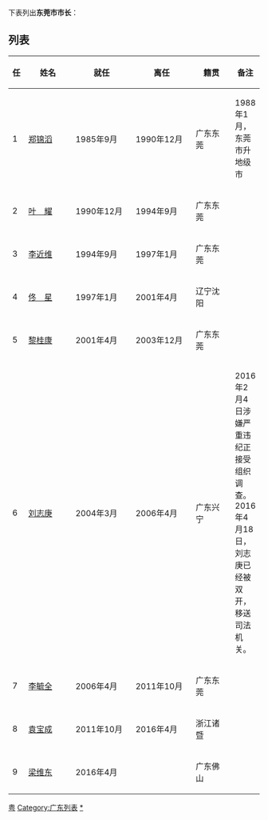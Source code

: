 下表列出'''东莞市市长'''：

==列表==
{| class="wikitable"
! 任
! style="width:6em;" | 姓名 
! style="width:8em;" | 就任 
! style="width:8em;" | 离任 
! style="width:5em;" | 籍贯 
! 备注
|-
| 1 || [[郑锦滔|郑锦滔]] || 1985年9月 || 1990年12月 ||广东东莞|| 1988年1月，东莞市升地级市
|-
| 2 || [[叶耀_(政治人物)|叶　耀]] || 1990年12月 || 1994年9月 ||广东东莞|| 
|-
| 3 || [[李近维|李近维]] || 1994年9月 || 1997年1月 ||广东东莞||
|-
| 4 || [[佟星|佟　星]] || 1997年1月 || 2001年4月 ||辽宁沈阳|| 
|-
| 5 || [[黎桂康|黎桂康]] || 2001年4月 || 2003年12月 ||广东东莞|| 
|-
| 6 || [[刘志庚|刘志庚]] || 2004年3月 || 2006年4月 ||广东兴宁|| 2016年2月4日涉嫌严重违纪正接受组织调查。<br>2016年4月18日，刘志庚已经被双开，移送司法机关。
|-
| 7 || [[李毓全|李毓全]] || 2006年4月 || 2011年10月 ||广东东莞|| 
|-
| 8 || [[袁宝成|袁宝成]] || 2011年10月 || 2016年4月 ||浙江诸暨|| 
|-
| 9 || [[梁维东|梁维东]] || 2016年4月 ||  ||广东佛山|| 
|}

[[Category:中国市长列表|粤]]
[[Category:广东列表|Category:广东列表]]
[[Category:东莞市人民政府市长|*]]